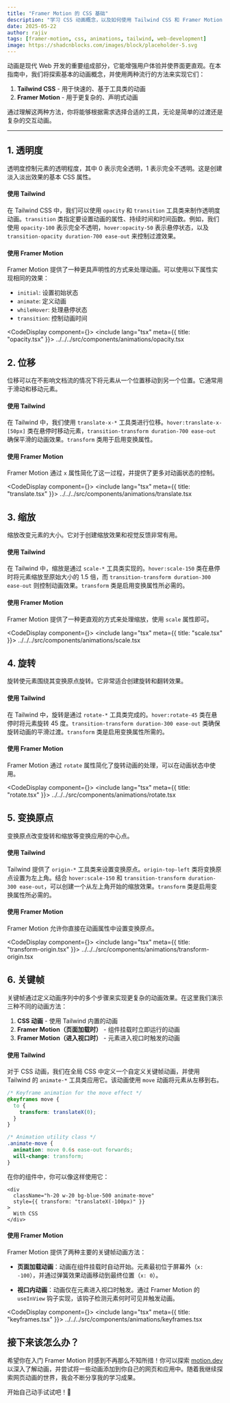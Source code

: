 ```yaml
---
title: "Framer Motion 的 CSS 基础"
description: "学习 CSS 动画概念，以及如何使用 Tailwind CSS 和 Framer Motion 来实现。这是一份面向 Web 开发人员的实用指南。"
date: 2025-05-22
author: rajiv
tags: [framer-motion, css, animations, tailwind, web-development]
image: https://shadcnblocks.com/images/block/placeholder-5.svg
---
```


动画是现代 Web 开发的重要组成部分，它能增强用户体验并使界面更直观。在本指南中，我们将探索基本的动画概念，并使用两种流行的方法来实现它们：

1. **Tailwind CSS** - 用于快速的、基于工具类的动画
2. **Framer Motion** - 用于更复杂的、声明式动画

通过理解这两种方法，你将能够根据需求选择合适的工具，无论是简单的过渡还是复杂的交互动画。

---


## 1. 透明度

透明度控制元素的透明程度，其中 0 表示完全透明，1 表示完全不透明。这是创建淡入淡出效果的基本 CSS 属性。

#### 使用 Tailwind

在 Tailwind CSS 中，我们可以使用 `opacity` 和 `transition` 工具类来制作透明度动画。`transition` 类指定要设置动画的属性、持续时间和时间函数。例如，我们使用 `opacity-100` 表示完全不透明，`hover:opacity-50` 表示悬停状态，以及 `transition-opacity duration-700 ease-out` 来控制过渡效果。

#### 使用 Framer Motion

Framer Motion 提供了一种更具声明性的方式来处理动画。可以使用以下属性实现相同的效果：

- `initial`: 设置初始状态
- `animate`: 定义动画
- `whileHover`: 处理悬停状态
- `transition`: 控制动画时间

<CodeDisplay component={<Opacity />}>
  <include lang="tsx" meta={{ title: "opacity.tsx" }}>
    ../../../src/components/animations/opacity.tsx
  </include>
</CodeDisplay>

## 2. 位移

位移可以在不影响文档流的情况下将元素从一个位置移动到另一个位置。它通常用于滑动和移动元素。

#### 使用 Tailwind

在 Tailwind 中，我们使用 `translate-x-*` 工具类进行位移。`hover:translate-x-[50px]` 类在悬停时移动元素，`transition-transform duration-700 ease-out` 确保平滑的动画效果。`transform` 类用于启用变换属性。

#### 使用 Framer Motion

Framer Motion 通过 `x` 属性简化了这一过程，并提供了更多对动画状态的控制。

<CodeDisplay component={<TranslateBox />}>
  <include lang="tsx" meta={{ title: "translate.tsx" }}>
    ../../../src/components/animations/translate.tsx
  </include>
</CodeDisplay>

## 3. 缩放

缩放改变元素的大小。它对于创建缩放效果和视觉反馈非常有用。

#### 使用 Tailwind

在 Tailwind 中，缩放是通过 `scale-*` 工具类实现的。`hover:scale-150` 类在悬停时将元素缩放至原始大小的 1.5 倍，而 `transition-transform duration-300 ease-out` 则控制动画效果。`transform` 类是启用变换属性所必需的。

#### 使用 Framer Motion

Framer Motion 提供了一种更直观的方式来处理缩放，使用 `scale` 属性即可。

<CodeDisplay component={<Scale />}>
  <include lang="tsx" meta={{ title: "scale.tsx" }}>
    ../../../src/components/animations/scale.tsx
  </include>
</CodeDisplay>

## 4. 旋转

旋转使元素围绕其变换原点旋转。它非常适合创建旋转和翻转效果。

#### 使用 Tailwind

在 Tailwind 中，旋转是通过 `rotate-*` 工具类完成的。`hover:rotate-45` 类在悬停时将元素旋转 45 度。`transition-transform duration-300 ease-out` 类确保旋转动画的平滑过渡。`transform` 类是启用变换属性所需的。

#### 使用 Framer Motion

Framer Motion 通过 `rotate` 属性简化了旋转动画的处理，可以在动画状态中使用。

<CodeDisplay component={<RotateBox />}>
  <include lang="tsx" meta={{ title: "rotate.tsx" }}>
    ../../../src/components/animations/rotate.tsx
  </include>
</CodeDisplay>

## 5. 变换原点

变换原点改变旋转和缩放等变换应用的中心点。

#### 使用 Tailwind

Tailwind 提供了 `origin-*` 工具类来设置变换原点。`origin-top-left` 类将变换原点设置为左上角。结合 `hover:scale-150` 和 `transition-transform duration-300 ease-out`，可以创建一个从左上角开始的缩放效果。`transform` 类是启用变换属性所必需的。

#### 使用 Framer Motion

Framer Motion 允许你直接在动画属性中设置变换原点。

<CodeDisplay component={<TransformOriginBox />}>
  <include lang="tsx" meta={{ title: "transform-origin.tsx" }}>
    ../../../src/components/animations/transform-origin.tsx
  </include>
</CodeDisplay>

## 6. 关键帧

关键帧通过定义动画序列中的多个步骤来实现更复杂的动画效果。在这里我们演示三种不同的动画方法：

1. **CSS 动画** - 使用 Tailwind 内置的动画
2. **Framer Motion（页面加载时）** - 组件挂载时立即运行的动画
3. **Framer Motion（进入视口时）** - 元素进入视口时触发的动画

#### 使用 Tailwind

对于 CSS 动画，我们在全局 CSS 中定义一个自定义关键帧动画，并使用 Tailwind 的 `animate-*` 工具类应用它。该动画使用 `move` 动画将元素从左移到右。

```css
/* Keyframe animation for the move effect */
@keyframes move {
  to {
    transform: translateX(0);
  }
}

/* Animation utility class */
.animate-move {
  animation: move 0.6s ease-out forwards;
  will-change: transform;
}
```

在你的组件中，你可以像这样使用它：

```tsx
<div
  className="h-20 w-20 bg-blue-500 animate-move"
  style={{ transform: "translateX(-100px)" }}
>
  With CSS
</div>
```

#### 使用 Framer Motion

Framer Motion 提供了两种主要的关键帧动画方法：

- **页面加载动画**：动画在组件挂载时自动开始。元素最初位于屏幕外（`x: -100`），并通过弹簧效果动画移动到最终位置（`x: 0`）。

- **视口内动画**：动画仅在元素进入视口时触发。通过 Framer Motion 的 `useInView` 钩子实现，该钩子检测元素何时可见并触发动画。

<CodeDisplay component={<KeyframesBox />}>
  <include lang="tsx" meta={{ title: "keyframes.tsx" }}>
    ../../../src/components/animations/keyframes.tsx
  </include>
</CodeDisplay>

## 接下来该怎么办？

希望你在入门 Framer Motion 时感到不再那么不知所措！你可以探索 [motion.dev](https://motion.dev/) 以深入了解动画，并尝试将一些动画添加到你自己的网页和应用中。随着我继续探索网页动画的世界，我会不断分享我的学习成果。

开始自己动手试试吧！🚀
